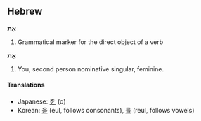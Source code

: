 ==Hebrew==
<!-- particle or preposition? -->
'''אֶת'''

# Grammatical marker for the direct object of a verb

'''אַת'''

# You, second person nominative singular, feminine.

====Translations====
*Japanese: [[を]] (o)
*Korean: [[을]] (eul, follows consonants), [[를]] (reul, follows vowels)